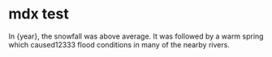 
# mdx test

In {year}, the snowfall was above average.
It was followed by a warm spring which caused12333
flood conditions in many of the nearby rivers.